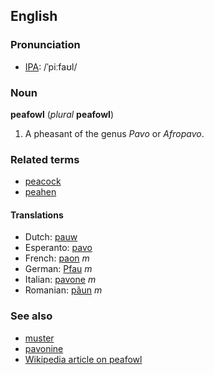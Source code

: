 ==English==
===Pronunciation===
*[[w:IPA|IPA]]: /ˈpiːfaʊl/

===Noun===
'''peafowl''' (''plural'' '''peafowl''')<!--the plural is the same as the singular-->

#A pheasant of the genus ''Pavo'' or ''Afropavo''.

===Related terms===
*[[peacock]]
*[[peahen]]

====Translations====
*Dutch: [[pauw]]
*Esperanto: [[pavo#Esperanto|pavo]]
*French: [[paon]] ''m''
*German: [[Pfau]] ''m''
*Italian: [[pavone]] ''m''
*Romanian: [[pãun]] ''m''

===See also===
*[[muster]]<!--purported collective term-->
*[[pavonine]]<!--related adjective-->
*[[w:peafowl|Wikipedia article on peafowl]]